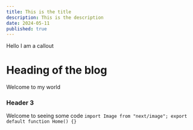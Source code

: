 ```yaml
---
title: This is the title 
description: This is the description 
date: 2024-05-11
published: true 
---
```

<Callout type="warning">Hello I am a callout </Callout>
# Heading of the blog

Welcome to my world 

### Header 3

Welcome to seeing some code 
`import Image from "next/image"; export default function Home() {}`